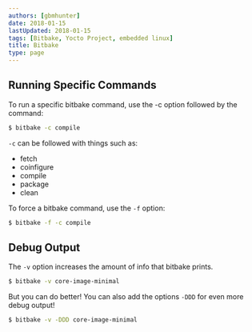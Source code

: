 ```yaml
---
authors: [gbmhunter]
date: 2018-01-15
lastUpdated: 2018-01-15
tags: [Bitbake, Yocto Project, embedded linux]
title: Bitbake
type: page
---
```


## Running Specific Commands

To run a specific bitbake command, use the -c option followed by the command:

```sh
$ bitbake -c compile
```

`-c` can be followed with things such as:

* fetch
* coinfigure
* compile
* package
* clean

To force a bitbake command, use the `-f` option:

```sh
$ bitbake -f -c compile
```

## Debug Output

The `-v` option increases the amount of info that bitbake prints.

```sh  
$ bitbake -v core-image-minimal
```

But you can do better! You can also add the options `-DDD` for even more debug output!

```sh    
$ bitbake -v -DDD core-image-minimal
```
